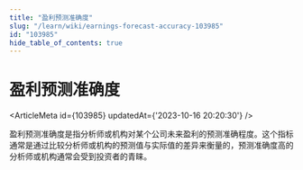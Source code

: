 ```yaml
---
title: "盈利预测准确度"
slug: "/learn/wiki/earnings-forecast-accuracy-103985"
id: "103985"
hide_table_of_contents: true
---
```



# 盈利预测准确度

<ArticleMeta id={103985} updatedAt={'2023-10-16 20:20:30'} />
<div className='border-solid border-b border-t-0 my-4 border-[var(--ifm-color-gray-300)]' />

盈利预测准确度是指分析师或机构对某个公司未来盈利的预测准确程度。这个指标通常是通过比较分析师或机构的预测值与实际值的差异来衡量的，预测准确度高的分析师或机构通常会受到投资者的青睐。
